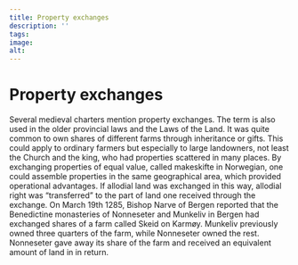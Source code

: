```yaml
---
title: Property exchanges
description: ''
tags:
image: 
alt: 
---
```



# Property exchanges

Several medieval charters mention property exchanges. The term is also used in the older provincial laws and the Laws of the Land. It was quite common to own shares of different farms through inheritance or gifts. This could apply to ordinary farmers but especially to large landowners, not least the Church and the king, who had properties scattered in many places. By exchanging properties of equal value, called makeskifte in Norwegian, one could assemble properties in the same geographical area, which provided operational advantages. If allodial land was exchanged in this way, allodial right was “transferred” to the part of land one received through the exchange. On March 19th 1285, Bishop Narve of Bergen reported that the Benedictine monasteries of Nonneseter and Munkeliv in Bergen had exchanged shares of a farm called Skeid on Karmøy. Munkeliv previously owned three quarters of the farm, while Nonneseter owned the rest. Nonneseter gave away its share of the farm and received an equivalent amount of land in in return.
